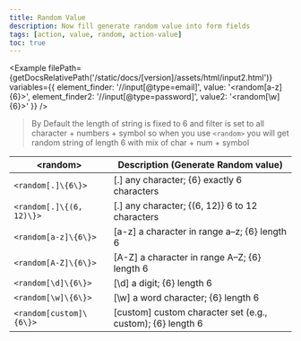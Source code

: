 ```yaml
---
title: Random Value
description: Now fill generate random value into form fields
tags: [action, value, random, action-value]
toc: true
---
```



<Example
  filePath={getDocsRelativePath('/static/docs/[version]/assets/html/input2.html')}
  variables={{
    element_finder: '//input[@type=email]',
    value: '<random[a-z]{6}>',
    element_finder2: '//input[@type=password]',
    value2: '<random[\\w]{6}>'
  }}
/>

> By Default the length of string is fixed to 6 and filter is set to all character + numbers + symbol so when you use `<random>` you will get random string of length 6 with mix of char + num + symbol

<BsTable>

| **&lt;random&gt;**       | **Description (Generate Random value)**                    |
| ------------------------ | ---------------------------------------------------------- |
| `<random[.]\{6\}>`       | [.] any character; {6} exactly 6 characters                |
| `<random[.]\{(6, 12)\}>` | [.] any character; {(6, 12)} 6 to 12 characters            |
| `<random[a-z]\{6\}>`     | [a-z] a character in range a–z; {6} length 6               |
| `<random[A-Z]\{6\}>`     | [A-Z] a character in range A–Z; {6} length 6               |
| `<random[\d]\{6\}>`      | [\d] a digit; {6} length 6                                 |
| `<random[\w]\{6\}>`      | [\w] a word character; {6} length 6                        |
| `<random[custom]\{6\}>`  | [custom] custom character set (e.g., custom); {6} length 6 |

</BsTable>
